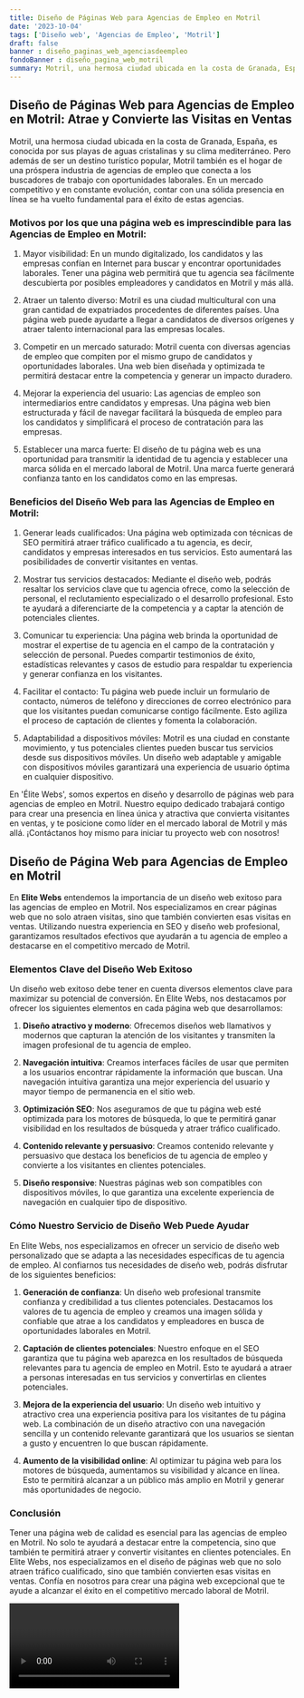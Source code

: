 ```yaml
---
title: Diseño de Páginas Web para Agencias de Empleo en Motril
date: '2023-10-04'
tags: ['Diseño web', 'Agencias de Empleo', 'Motril']
draft: false
banner : diseño_paginas_web_agenciasdeempleo
fondoBanner : diseño_pagina_web_motril
summary: Motril, una hermosa ciudad ubicada en la costa de Granada, España, es conocida por sus playas de aguas cristalinas y su clima mediterráneo. Pero además de ser un destino turístico popular, Motril también es el hogar de una próspera industria de agencias de empleo que conecta a los buscadores de trabajo con oportunidades laborales. En un mercado competitivo y en constante evolución, contar con una sólida presencia en línea se ha vuelto fundamental para el éxito de estas agencias.
---
```


## Diseño de Páginas Web para Agencias de Empleo en Motril: Atrae y Convierte las Visitas en Ventas

Motril, una hermosa ciudad ubicada en la costa de Granada, España, es conocida por sus playas de aguas cristalinas y su clima mediterráneo. Pero además de ser un destino turístico popular, Motril también es el hogar de una próspera industria de agencias de empleo que conecta a los buscadores de trabajo con oportunidades laborales. En un mercado competitivo y en constante evolución, contar con una sólida presencia en línea se ha vuelto fundamental para el éxito de estas agencias.

### Motivos por los que una página web es imprescindible para las Agencias de Empleo en Motril:

1. Mayor visibilidad: En un mundo digitalizado, los candidatos y las empresas confían en Internet para buscar y encontrar oportunidades laborales. Tener una página web permitirá que tu agencia sea fácilmente descubierta por posibles empleadores y candidatos en Motril y más allá.

2. Atraer un talento diverso: Motril es una ciudad multicultural con una gran cantidad de expatriados procedentes de diferentes países. Una página web puede ayudarte a llegar a candidatos de diversos orígenes y atraer talento internacional para las empresas locales.

3. Competir en un mercado saturado: Motril cuenta con diversas agencias de empleo que compiten por el mismo grupo de candidatos y oportunidades laborales. Una web bien diseñada y optimizada te permitirá destacar entre la competencia y generar un impacto duradero.

4. Mejorar la experiencia del usuario: Las agencias de empleo son intermediarios entre candidatos y empresas. Una página web bien estructurada y fácil de navegar facilitará la búsqueda de empleo para los candidatos y simplificará el proceso de contratación para las empresas.

5. Establecer una marca fuerte: El diseño de tu página web es una oportunidad para transmitir la identidad de tu agencia y establecer una marca sólida en el mercado laboral de Motril. Una marca fuerte generará confianza tanto en los candidatos como en las empresas.

### Beneficios del Diseño Web para las Agencias de Empleo en Motril:

1. Generar leads cualificados: Una página web optimizada con técnicas de SEO permitirá atraer tráfico cualificado a tu agencia, es decir, candidatos y empresas interesados en tus servicios. Esto aumentará las posibilidades de convertir visitantes en ventas.

2. Mostrar tus servicios destacados: Mediante el diseño web, podrás resaltar los servicios clave que tu agencia ofrece, como la selección de personal, el reclutamiento especializado o el desarrollo profesional. Esto te ayudará a diferenciarte de la competencia y a captar la atención de potenciales clientes.

3. Comunicar tu experiencia: Una página web brinda la oportunidad de mostrar el expertise de tu agencia en el campo de la contratación y selección de personal. Puedes compartir testimonios de éxito, estadísticas relevantes y casos de estudio para respaldar tu experiencia y generar confianza en los visitantes.

4. Facilitar el contacto: Tu página web puede incluir un formulario de contacto, números de teléfono y direcciones de correo electrónico para que los visitantes puedan comunicarse contigo fácilmente. Esto agiliza el proceso de captación de clientes y fomenta la colaboración.

5. Adaptabilidad a dispositivos móviles: Motril es una ciudad en constante movimiento, y tus potenciales clientes pueden buscar tus servicios desde sus dispositivos móviles. Un diseño web adaptable y amigable con dispositivos móviles garantizará una experiencia de usuario óptima en cualquier dispositivo.

En 'Élite Webs', somos expertos en diseño y desarrollo de páginas web para agencias de empleo en Motril. Nuestro equipo dedicado trabajará contigo para crear una presencia en línea única y atractiva que convierta visitantes en ventas, y te posicione como líder en el mercado laboral de Motril y más allá. ¡Contáctanos hoy mismo para iniciar tu proyecto web con nosotros!

<GifSeo />

<Cta />

## Diseño de Página Web para Agencias de Empleo en Motril

En **Elite Webs** entendemos la importancia de un diseño web exitoso para las agencias de empleo en Motril. Nos especializamos en crear páginas web que no solo atraen visitas, sino que también convierten esas visitas en ventas. Utilizando nuestra experiencia en SEO y diseño web profesional, garantizamos resultados efectivos que ayudarán a tu agencia de empleo a destacarse en el competitivo mercado de Motril.

### Elementos Clave del Diseño Web Exitoso

Un diseño web exitoso debe tener en cuenta diversos elementos clave para maximizar su potencial de conversión. En Elite Webs, nos destacamos por ofrecer los siguientes elementos en cada página web que desarrollamos:

1. **Diseño atractivo y moderno**: Ofrecemos diseños web llamativos y modernos que capturan la atención de los visitantes y transmiten la imagen profesional de tu agencia de empleo.

2. **Navegación intuitiva**: Creamos interfaces fáciles de usar que permiten a los usuarios encontrar rápidamente la información que buscan. Una navegación intuitiva garantiza una mejor experiencia del usuario y mayor tiempo de permanencia en el sitio web.

3. **Optimización SEO**: Nos aseguramos de que tu página web esté optimizada para los motores de búsqueda, lo que te permitirá ganar visibilidad en los resultados de búsqueda y atraer tráfico cualificado.

4. **Contenido relevante y persuasivo**: Creamos contenido relevante y persuasivo que destaca los beneficios de tu agencia de empleo y convierte a los visitantes en clientes potenciales.

5. **Diseño responsive**: Nuestras páginas web son compatibles con dispositivos móviles, lo que garantiza una excelente experiencia de navegación en cualquier tipo de dispositivo.

### Cómo Nuestro Servicio de Diseño Web Puede Ayudar

En Elite Webs, nos especializamos en ofrecer un servicio de diseño web personalizado que se adapta a las necesidades específicas de tu agencia de empleo. Al confiarnos tus necesidades de diseño web, podrás disfrutar de los siguientes beneficios:

1. **Generación de confianza**: Un diseño web profesional transmite confianza y credibilidad a tus clientes potenciales. Destacamos los valores de tu agencia de empleo y creamos una imagen sólida y confiable que atrae a los candidatos y empleadores en busca de oportunidades laborales en Motril.

2. **Captación de clientes potenciales**: Nuestro enfoque en el SEO garantiza que tu página web aparezca en los resultados de búsqueda relevantes para tu agencia de empleo en Motril. Esto te ayudará a atraer a personas interesadas en tus servicios y convertirlas en clientes potenciales.

3. **Mejora de la experiencia del usuario**: Un diseño web intuitivo y atractivo crea una experiencia positiva para los visitantes de tu página web. La combinación de un diseño atractivo con una navegación sencilla y un contenido relevante garantizará que los usuarios se sientan a gusto y encuentren lo que buscan rápidamente.

4. **Aumento de la visibilidad online**: Al optimizar tu página web para los motores de búsqueda, aumentamos su visibilidad y alcance en línea. Esto te permitirá alcanzar a un público más amplio en Motril y generar más oportunidades de negocio.

### Conclusión

Tener una página web de calidad es esencial para las agencias de empleo en Motril. No solo te ayudará a destacar entre la competencia, sino que también te permitirá atraer y convertir visitantes en clientes potenciales. En Elite Webs, nos especializamos en el diseño de páginas web que no solo atraen tráfico cualificado, sino que también convierten esas visitas en ventas. Confía en nosotros para crear una página web excepcional que te ayude a alcanzar el éxito en el competitivo mercado laboral de Motril.

<Video />

<CtaBot job='Agencias de Empleo' city='Motril'/>

<Gmaps query='Motril+españa+maps' />